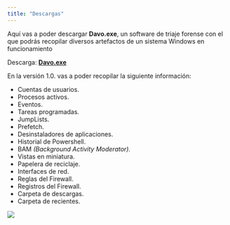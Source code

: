 ```yaml
---
title: "Descargas"
---
```


Aquí vas a poder descargar __Davo.exe__, un software de triaje forense con el que podrás recopilar
diversos artefactos de un sistema Windows en funcionamiento

Descarga: <a href="https://t.bkit.co/l_641f52fe620ec" target="_blank" rel="noopener noreferrer"><b>Davo.exe</b></a>


En la versión 1.0. vas a poder recopilar la siguiente información:

* Cuentas de usuarios.
* Procesos activos.
* Eventos.
* Tareas programadas.
* JumpLists.
* Prefetch.
* Desinstaladores de aplicaciones.
* Historial de Powershell.
* BAM _(Background Activity Moderator)._
* Vistas en miniatura.
* Papelera de reciclaje.
* Interfaces de red.
* Reglas del Firewall.
* Registros del Firewall.
* Carpeta de descargas.
* Carpeta de recientes.

<img src="https://t.bkit.co/w_641f5a73e0b06.gif" />